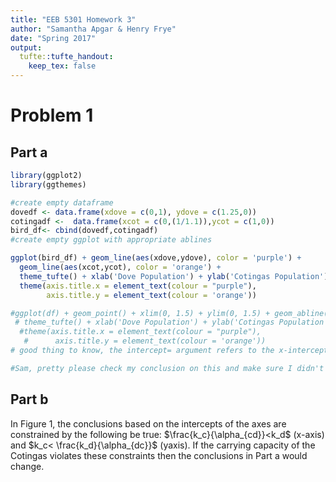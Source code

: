 ```yaml
---
title: "EEB 5301 Homework 3"
author: "Samantha Apgar & Henry Frye"
date: "Spring 2017"
output: 
  tufte::tufte_handout:
    keep_tex: false
---
```


# Problem 1

## Part a 




```r
library(ggplot2)
library(ggthemes)

#create empty dataframe
dovedf <- data.frame(xdove = c(0,1), ydove = c(1.25,0))
cotingadf <-  data.frame(xcot = c(0,(1/1.1)),ycot = c(1,0))
bird_df<- cbind(dovedf,cotingadf)
#create empty ggplot with appropriate ablines

ggplot(bird_df) + geom_line(aes(xdove,ydove), color = 'purple') + 
  geom_line(aes(xcot,ycot), color = 'orange') + 
  theme_tufte() + xlab('Dove Population') + ylab('Cotingas Population') + 
  theme(axis.title.x = element_text(colour = "purple"),
        axis.title.y = element_text(colour = 'orange'))

#ggplot(df) + geom_point() + xlim(0, 1.5) + ylim(0, 1.5) + geom_abline(intercept = 1, slope= -1.25, color = 'purple') + geom_abline(intercept = (1/1.1), slope = -1.1, color = 'orange') +
 # theme_tufte() + xlab('Dove Population') + ylab('Cotingas Population') + 
  #theme(axis.title.x = element_text(colour = "purple"),
   #      axis.title.y = element_text(colour = 'orange'))
# good thing to know, the intercept= argument refers to the x-intercept

#Sam, pretty please check my conclusion on this and make sure I didn't get this backward :)
```




## Part b

In Figure 1, the conclusions based on the intercepts of the axes are constrained by the following be true: $\frac{k_c}{\alpha_{cd}}<k_d$ (x-axis) and $k_c< \frac{k_d}{\alpha_{dc}}$ (yaxis). If the carrying capacity of the Cotingas violates these constraints then the conclusions in Part a would change.